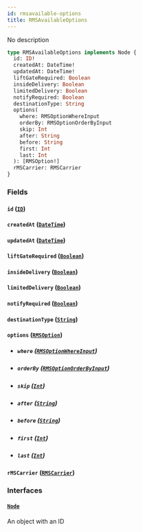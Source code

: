 ```yaml
---
id: rmsavailable-options
title: RMSAvailableOptions
---
```


No description

```graphql
type RMSAvailableOptions implements Node {
  id: ID!
  createdAt: DateTime!
  updatedAt: DateTime!
  liftGateRequired: Boolean
  insideDelivery: Boolean
  limitedDelivery: Boolean
  notifyRequired: Boolean
  destinationType: String
  options(
    where: RMSOptionWhereInput
    orderBy: RMSOptionOrderByInput
    skip: Int
    after: String
    before: String
    first: Int
    last: Int
  ): [RMSOption!]
  rMSCarrier: RMSCarrier
}
```

### Fields

#### `id` ([`ID`](../rate-manager-service/scalars/id))

#### `createdAt` ([`DateTime`](../rate-manager-service/scalars/date-time))

#### `updatedAt` ([`DateTime`](../rate-manager-service/scalars/date-time))

#### `liftGateRequired` ([`Boolean`](../rate-manager-service/scalars/boolean))

#### `insideDelivery` ([`Boolean`](../rate-manager-service/scalars/boolean))

#### `limitedDelivery` ([`Boolean`](../rate-manager-service/scalars/boolean))

#### `notifyRequired` ([`Boolean`](../rate-manager-service/scalars/boolean))

#### `destinationType` ([`String`](../rate-manager-service/scalars/string))

#### `options` ([`RMSOption`](../rate-manager-service/objects/rmsoption))

- ##### `where` ([`RMSOptionWhereInput`](../rate-manager-service/inputs/rmsoption-where-input))

- ##### `orderBy` ([`RMSOptionOrderByInput`](../rate-manager-service/enums/rmsoption-order-by-input))

- ##### `skip` ([`Int`](../rate-manager-service/scalars/int))

- ##### `after` ([`String`](../rate-manager-service/scalars/string))

- ##### `before` ([`String`](../rate-manager-service/scalars/string))

- ##### `first` ([`Int`](../rate-manager-service/scalars/int))

- ##### `last` ([`Int`](../rate-manager-service/scalars/int))

#### `rMSCarrier` ([`RMSCarrier`](../rate-manager-service/objects/rmscarrier))

### Interfaces

#### [`Node`](../rate-manager-service/interfaces/node)

An object with an ID
